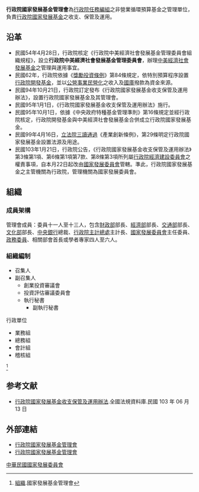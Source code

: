 {{中華民國政府部門基礎資訊
|部門名稱       = 行政院國家發展基金管理會
|外文名稱       = National Development Fund, Executive Yuan<br>
|外文語言       = 英語
|部門標誌       = NDF Taiwan logo.svg
|部門標誌尺寸   = 150px
|代表圖像       = 
|代表圖像名稱   = 
|首長職銜       = 召集人
|首長姓名       = [[龔明鑫|龔明鑫]]（國家發展委員會主任委員兼任）
|副首長職銜     = 副召集人
|副首長姓名     = [[王美花|王美花]]（[[中華民國經濟部|經濟部]]部長兼任）
|秘書長職銜     = 執行秘書
|秘書長姓名     = 施克和（國家發展委員會副主任委員兼任）
|任命者姓名     = [[行政院院長|行政院院長]]
|官員任期       = 無任期保障
|機關類型       = 任務編組
|所屬部門       = [[行政院|行政院]]<br/>[[中華民國國家發展委員會|國家發展委員會]]
|授權法源       = <small>[[s:行政院國家發展基金收支保管及運用辦法|行政院國家發展基金收支保管及運用辦法]]
|員額           = 34人
|年度預算額     =  
|成立日期       = 2005年10月21日
|內部單位 	    = 
|任務編組       = 2會、4組
|地址           = [[臺北市|臺北市]][[中正區_(臺北市)|中正區]][[館前路|館前路]]49號7樓<br>（[[臺灣產物保險|臺灣產物保險]]懷德大樓）
|電話           = {{tel|886|2|2389 0633}}
|網站           = [http://www.df.gov.tw www.df.gov.tw]
|備註           = 
}}

'''行政院國家發展基金管理會'''為[[行政院|行政院]][[任務編組|任務編組]]之非營業循環預算基金之管理單位，負責[[行政院國家發展基金|行政院國家發展基金]]之收支、保管及運用。

== 沿革 ==
*民國54年4月28日，行政院核定《行政院中美經濟社會發展基金管理委員會組織規程》，設立'''行政院中美經濟社會發展基金管理委員會'''，辦理[[中美經濟社會發展基金|中美經濟社會發展基金]]之管理與運用事宜。
*民國62年，行政院依據《[[獎勵投資條例|獎勵投資條例]]》第84條規定，依特別預算程序設置[[行政院開發基金|行政院開發基金]]，並以[[公營事業|公營事業]][[民營化|民營化]]之收入及[[國庫|國庫]]撥款為資金來源。
*民國94年10月21日，行政院訂定發布《行政院國家發展基金收支保管及運用辦法》，設置行政院國家發展基金及其管理會。
*民國95年1月1日，《行政院國家發展基金收支保管及運用辦法》施行。
*民國95年10月1日，依據《中央政府特種基金管理準則》第16條規定並經行政院核定，行政院開發基金與中美經濟社會發展基金合併成立行政院國家發展基金。
*民國99年4月16日，[[立法院|立法院]][[三讀通過|三讀通過]]《產業創新條例》，第29條明定行政院國家發展基金設置法源及用途。
*民國103年1月21日，行政院公告，《行政院國家發展基金收支保管及運用辦法》第3條第1項、第6條第1項第7款、第8條第3項所列屬[[行政院經濟建設委員會|行政院經濟建設委員會]]之權責事項，自本月22日起改由[[國家發展委員會|國家發展委員會]]管轄。準此，行政院國家發展基金之主管機關為行政院，管理機關為國家發展委員會。

== 組織 ==
=== 成員架構 ===
管理會成員：委員十一人至十三人，包含[[中華民國財政部|財政部]]部長、[[中華民國經濟部|經濟部]]部長、[[中華民國交通部|交通部]]部長、[[中華民國文化部|文化部]]部長、[[中華民國中央銀行|中央銀行]]總裁、[[行政院主計總處|行政院主計總處]]主計長、[[中華民國國家發展委員會|國家發展委員會]]主任委員、[[政務委員_(中華民國)|政務委員]]、相關部會首長或學者專家四人至六人。

=== 組織編制 ===
* 召集人
* 副召集人
** 創業投資審議會
** 投資評估審議委員會
** 執行秘書
*** 副執行秘書

; 行政單位
* 業務組
* 總務組
* 會計組
* 稽核組
<ref>[http://www.df.gov.tw/cp.aspx?n=EC358B7FF86C5ACB&s=E57D21FE38F921BB 組織].國家發展基金管理會</ref>

== 参考文献 ==
{{Reflist}}
*[https://law.moj.gov.tw/LawClass/LawAll.aspx?pcode=A0030241 行政院國家發展基金收支保管及運用辦法].全國法規資料庫.民國 103 年 06 月 13 日

==外部連結==
*[http://www.df.gov.tw 行政院國家發展基金管理會]{{zh-tw}}
*[https://www.df.gov.tw/eng/ 行政院國家發展基金管理會]{{en}}

[[Category:中華民國國家發展委員會|]]